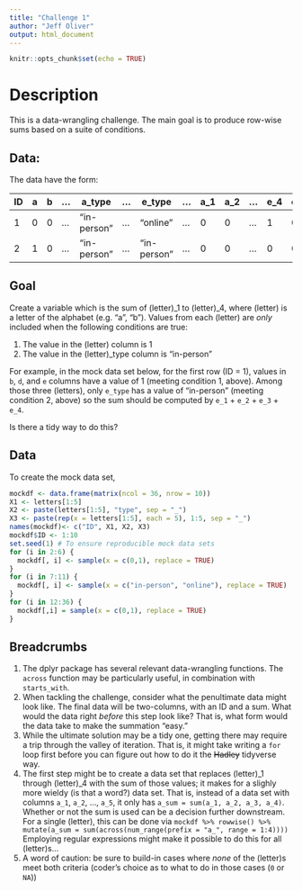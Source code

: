 ```yaml
---
title: "Challenge 1"
author: "Jeff Oliver"
output: html_document
---
```


```r
knitr::opts_chunk$set(echo = TRUE)
```

# Description

This is a data-wrangling challenge. The main goal is to produce row-wise sums
based on a suite of conditions. 

## Data: 

The data have the form:

| ID | a | b | ... | a_type      | ... |    e_type   | ... | a_1 | a_2 | ... | e_4 | e_5 |
|:---|---|---|-----|-------------|-----|-------------|-----|-----|-----|-----|-----|-----|
|  1 | 0 | 0 | ... | "in-person" | ... | "online"    | ... |  0  |  0  | ... |  1  |  0  |
|  2 | 1 | 0 | ... | "in-person" | ... | "in-person" | ... |  0  |  0  | ... |  0  |  0  |

## Goal

Create a variable which is the sum of (letter)_1 to (letter)_4, where (letter)
is a letter of the alphabet (e.g. "a", "b"). Values from each (letter) are 
_only_ included when the following conditions are true:

1. The value in the (letter) column is 1
2. The value in the (letter)_type column is "in-person"

For example, in the mock data set below, for the first row (ID = 1), values in 
`b`, `d`, and `e` columns have a value of 1 (meeting condition 1, above). Among 
those three (letters), only `e_type` has a value of "in-person" (meeting 
condition 2, above) so the sum should be computed by `e_1` + `e_2` + `e_3` + `e_4`. 

Is there a tidy way to do this?

## Data

To create the mock data set, 

```r
mockdf <- data.frame(matrix(ncol = 36, nrow = 10))
X1 <- letters[1:5]
X2 <- paste(letters[1:5], "type", sep = "_")
X3 <- paste(rep(x = letters[1:5], each = 5), 1:5, sep = "_")
names(mockdf)<- c("ID", X1, X2, X3)
mockdf$ID <- 1:10
set.seed(1) # To ensure reproducible mock data sets
for (i in 2:6) { 
  mockdf[, i] <- sample(x = c(0,1), replace = TRUE)
}
for (i in 7:11) { 
  mockdf[, i] <- sample(x = c("in-person", "online"), replace = TRUE)
}
for (i in 12:36) { 
  mockdf[,i] = sample(x = c(0,1), replace = TRUE)
}
```

## Breadcrumbs

1. The dplyr package has several relevant data-wrangling functions. The `across` 
function may be particularly useful, in combination with `starts_with`.
2. When tackling the challenge, consider what the penultimate data might look 
like. The final data will be two-columns, with an ID and a sum. What would the 
data right _before_ this step look like? That is, what form would the data take 
to make the summation "easy."
3. While the ultimate solution may be a tidy one, getting there may require a 
trip through the valley of iteration. That is, it might take writing a `for` 
loop first before you can figure out how to do it the ~~Hadley~~ tidyverse way.
4. The first step might be to create a data set that replaces (letter)_1 through
(letter)_4 with the sum of those values; it makes for a slighly more wieldy (is 
that a word?) data set. That is, instead of a data set with columns `a_1`, 
`a_2`, ..., `a_5`, it only has `a_sum = sum(a_1, a_2, a_3, a_4)`. Whether or 
not the sum is used can be a decision further downstream. For a single (letter), 
this can be done via
`mockdf %>% rowwise() %>% mutate(a_sum = sum(across(num_range(prefix = "a_", range = 1:4))))`
Employing regular expressions might make it possible to do this for all 
(letter)s...
5. A word of caution: be sure to build-in cases where _none_ of the (letter)s 
meet both criteria (coder's choice as to what to do in those cases (`0` or 
`NA`))